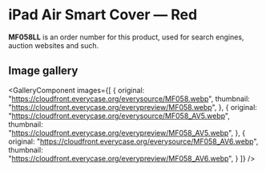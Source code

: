 
# iPad Air Smart Cover — Red

<Callout type='info' emoji='👉🏻'>**MF058LL** is an order number for this product, used for search engines, auction websites and such.</Callout>

## Image gallery

<GalleryComponent
    images={[
      {
        original: "https://cloudfront.everycase.org/everysource/MF058.webp",
        thumbnail: "https://cloudfront.everycase.org/everypreview/MF058.webp",
      },
      {
        original: "https://cloudfront.everycase.org/everysource/MF058_AV5.webp",
        thumbnail: "https://cloudfront.everycase.org/everypreview/MF058_AV5.webp",
      },
      {
        original: "https://cloudfront.everycase.org/everysource/MF058_AV6.webp",
        thumbnail: "https://cloudfront.everycase.org/everypreview/MF058_AV6.webp",
      }
    ]}
  />
